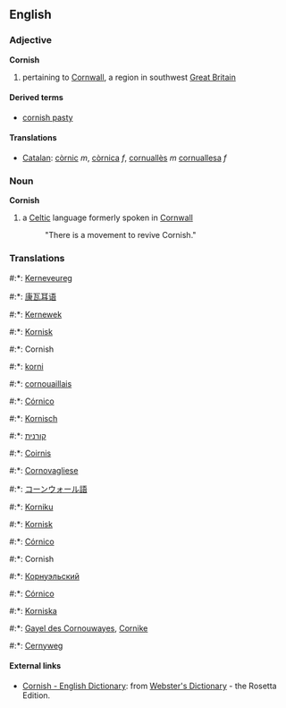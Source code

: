 ==English==
===Adjective===
'''Cornish'''

# pertaining to [[Cornwall]], a region in southwest [[Great Britain]]

====Derived terms====
*[[cornish pasty]]

====Translations====
*[[Catalan]]: [[còrnic]] ''m'', [[còrnica]] ''f'', [[cornuallès]] ''m'' [[cornuallesa]] ''f''

===Noun===
'''Cornish'''

# a [[Celtic]] language formerly spoken in [[Cornwall]]
#: "There is a movement to revive Cornish."

===Translations===
#:*{{br}}: [[Kerneveureg]]
#:*{{zh}}: [[康瓦耳语]]
#:*{{kw}}: [[Kernewek]]
#:*{{da}}: [[Kornisk]]
#:*{{en}}: Cornish
#:*{{fi}}: [[korni]]
#:*{{fr}}: [[cornouaillais]]
#:*{{gl}}: [[Córnico]]
#:*{{de}}: [[Kornisch]]
#:*{{he}}: [[קורנית]]
#:*{{ga}}: [[Coirnis]]
#:*{{it}}: [[Cornovagliese]]
#:*{{ja}}: [[コーンウォール語]]
#:*{{mt}}: [[Korniku]]
#:*{{no}}: [[Kornisk]]
#:*{{pt}}: [[Córnico]]
#:*{{ro}}: Cornish
#:*{{ru}}: [[Корнуэльский]]
#:*{{es}}: [[Córnico]]
#:*{{sv}}: [[Korniska]]
#:*{{wa}}: [[Gayel des Cornouwayes]], [[Cornike]]
#:*{{cy}}: [[Cernyweg]]

==== External links====
*[http://www.websters-online-dictionary.org/definition/Cornish-english/ Cornish - English Dictionary]: from [http://www.websters-online-dictionary.org/ Webster's Dictionary] - the Rosetta Edition.